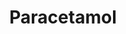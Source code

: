 ---
title: Paracetamol
aka:
  - acetaminophen
duration_chart_title: Oral Duration of Paracetamol
duration_chart:
  total: 4–6h
  onset: 30–60m
  coming_up: 1–2h
  plateau: 2–4h
  coming_down: 1–2h
positive_effects: pain relief, reduced fever, increased comfort during illness
negative_effects: liver toxicity and disorientation (high doses), nausea, skin rash
neutral_effects: N/A
dosage_table:
  title: Oral Dosage of Paracetamol
  threshold: 250 mg
  light: 500–1000 mg
  common: 1000–1500 mg
  strong: 1500–2000 mg
  heavy: 2000+ mg
--- 